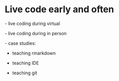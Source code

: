 # Live code early and often {#livecode}

\- live coding during virtual

\- live coding during in person

\- case studies:

- teaching rmarkdown

- teaching IDE

- teaching git
